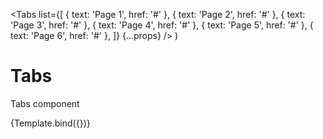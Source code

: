 
  <Tabs
    list={[
      { text: 'Page 1', href: '#' },
      { text: 'Page 2', href: '#' },
      { text: 'Page 3', href: '#' },
      { text: 'Page 4', href: '#' },
      { text: 'Page 5', href: '#' },
      { text: 'Page 6', href: '#' },
    ]}
    {...props}
  />
)

<Meta title="Components/Tabs" component={Tabs} />

# Tabs

Tabs component

<Canvas>
  <Story name="Tabs" args={{ children: 'Test' }}>
    {Template.bind({})}
  </Story>
</Canvas>
